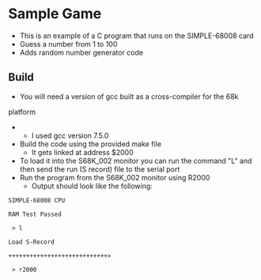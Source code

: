 = Sample Game =

* This is an example of a C program that runs on the SIMPLE-68008 card
* Guess a number from 1 to 100
* Adds random number generator code

== Build ==

* You will need a version of gcc built as a cross-compiler for the 68k
platform
** I used gcc version 7.5.0
* Build the code using the provided make file
** It gets linked at address $2000
* To load it into the S68K_002 monitor you can run the command "L" and then send the run (S record) file to the serial port
* Run the program from the S68K_002 monitor using R2000
** Output should look like the following:
<pre>
SIMPLE-68008 CPU

RAM Test Passed

 > l

Load S-Record

++++++++++++++++++++++++++++>

 > r2000
</pre>
